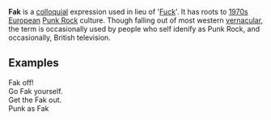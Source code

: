 {{unreferenced|date=November 2007}}
'''Fak''' is a [[colloquial]] expression used in lieu of '[[Fuck]]'. It has roots to [[1970s]] [[European]] [[Punk Rock]] culture. Though falling out of most western [[vernacular]], the term is occasionally used by people who self idenify as Punk Rock, and occasionally, British television.
==Examples==
Fak off! <BR>
Go Fak yourself.<BR>
Get the Fak out.<BR>
Punk as Fak<BR>
<BR>
{{lang-stub}}